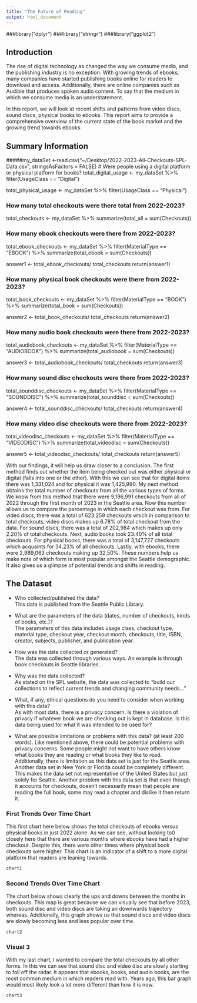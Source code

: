 ```yaml
---
title: "The Future of Reading"
output: html_document
---
```

###library("dplyr")
###library("stringr")
###library("ggplot2")

## Introduction

The rise of digital technology as changed the way we consume media, and the publishing industry is no exception.
With growing trends of ebooks, many companies have started publishing books online for readers to download and access.
Additionally, there are online companies such as Audible that produces spoken audio content. To say that the medium in which
we consume media is an understatement. 

In this report, we will look at recent shifts and patterns from video discs, sound discs, physical books to ebooks.
This report aims to provide a comprehensive overview of the current state of the book market and the growing trend towards ebooks. 

## Summary Information
#####my_dataSet <-read.csv("~/Desktop/2022-2023-All-Checkouts-SPL-Data.csv", stringsAsFactors = FALSE)
# Were people using a digital platform or physical platform for books?
total_digital_usage <- my_dataSet %>% filter(UsageClass == "Digital")

total_physical_usage <- my_dataSet %>% filter(UsageClass == "Physical")

### How many total checkouts were there total from 2022-2023?
total_checkouts <- my_dataSet %>% summarize(total_all = sum(Checkouts))

### How many ebook checkouts were there from 2022-2023?
total_ebook_checkouts <- my_dataSet %>% filter(MaterialType == "EBOOK") %>%
summarize(total_ebook = sum(Checkouts))

answer1 <- total_ebook_checkouts/ total_checkouts
return(answer1)

### How many physical book checkouts were there from 2022-2023?
total_book_checkouts <- my_dataSet %>% filter(MaterialType == "BOOK") %>%
summarize(total_book = sum(Checkouts))

answer2 <- total_book_checkouts/ total_checkouts
return(answer2)

### How many audio book checkouts were there from 2022-2023?
total_audiobook_checkouts <- my_dataSet %>% filter(MaterialType == "AUDIOBOOK") %>%
summarize(total_audiobook = sum(Checkouts))

answer3 <- total_audiobook_checkouts/ total_checkouts
return(answer3)

### How many sound disc checkouts were there from 2022-2023?
total_sounddisc_checkouts <- my_dataSet %>% filter(MaterialType == "SOUNDDISC") %>%
summarize(total_sounddisc = sum(Checkouts))

answer4 <- total_sounddisc_checkouts/ total_checkouts
return(answer4)

### How many video disc checkouts were there from 2022-2023?
total_videodisc_checkouts <- my_dataSet %>% filter(MaterialType == "VIDEODISC") %>%
summarize(total_videodisc = sum(Checkouts))

answer5 <- total_videodisc_checkouts/ total_checkouts 
return(answer5)

With our findings, it will help us draw closer to a conclusion. The first method finds
out whether the item being checked out was either physical or digital (falls into one or the other). With this we can see that for digital items there was 1,331,024 and for physical it was
1,425,990. My next method obtains the total number of checkouts from all the various types of forms. We know from this method that there were 9,196,991 checkouts from all of 2022 through the first month of 2023 in the Seattle area. Now this number allows us to compare the percentage in which each checkout was from. For video discs, there was a total of 623,259 checkouts which in comparison to total checkouts, video discs makes up 6.78% of total checkout from the data. For sound discs, there was a total of 202,984 which makes up only 2.20% of total checkouts. Next, audio books took 23.40% of all total checkouts. For physical books, there was a total of 3,147,727 checkouts which acquaints for 34.23% of all checkouts. Lastly, with ebooks, there were
2,989,063 checkouts making up 32.50%. These numbers help us make note of which form is most popular amongst the Seattle demographic. It also gives us a glimpse of potential trends and shifts in reading.

## The Dataset

- Who collected/published the data?   
This data is published from the Seattle Public Library.

- What are the parameters of the data (dates, number of checkouts, kinds of books, etc.)?   
The parameters of this data includes usage class, checkout type, material type, checkout year, checkout month,
checkouts, title, ISBN, creator, subjects, publisher, and publication year.

- How was the data collected or generated?   
The data was collected through various ways. An example is through book checkouts in Seattle libraries. 

- Why was the data collected?   
As stated on the SPL website, the data was collected to "build our collections to reflect current trends
and changing community needs..." 

- What, if any, ethical questions do you need to consider when working with this data?   
As with most data, there is a privacy concern. Is there a violation of privacy if whatever book we are checking out
is kept in database. Is this data being used for what it was intended to be used for? 

- What are possible limitations or problems with this data?   (at least 200 words). 
Like mentioned above, there could be potential problems with privacy concerns. Some people might not want to have others know what books they are reading or what books they like to read. Additionally, there is limitation as this data set is just for the Seattle area. Another data set in New York or Florida could be completely different. This makes the data set not representative of the United States but just solely for Seattle. Another problem with this data set is that even though it accounts for checkouts, doesn't necessarily mean that people are reading the full book, some may read a chapter and dislike it then return it. 

### First Trends Over Time Chart

This first chart here below shows the total checkouts of ebooks versus physical books in just 2022 alone. As we can see, without looking to0 closely here that there are various months where ebooks have had a higher checkout. Despite this, there were other times where physical book checkouts were higher. This chart is an indicator of a shift to a more digital platform that readers are leaning towards. 

``````r
chart1 
``````

### Second Trends Over Time Chart

The chart below shows clearly the ups and downs between the months in checkouts. This map is great because we can visually see that before 2023, both sound disc and video discs are taking an downwards trajectory whereas. Additionally, this graph shows us that sound discs and video discs are slowly becoming less and less popular over time.

``````r
chart2
``````

### Visual 3

With my last chart, I wanted to compare the total checkouts by all other forms. In this we can see that sound disc and video disc are slowly starting to fall off the radar. It appears that ebooks, books, and audio books, are the most common medium in which readers read with. Years ago, this bar graph would most likely look a lot more different than how it is now.

``````r
chart3
``````